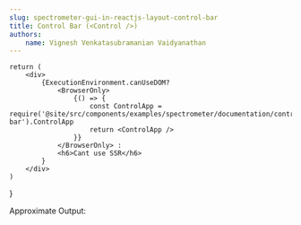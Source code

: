 ```yaml
---
slug: spectrometer-gui-in-reactjs-layout-control-bar
title: Control Bar (<Control />)
authors:
    name: Vignesh Venkatasubramanian Vaidyanathan
---
```





    
    return (
        <div>
            {ExecutionEnvironment.canUseDOM? 
                <BrowserOnly>
                    {() => {
                        const ControlApp = require('@site/src/components/examples/spectrometer/documentation/control-bar').ControlApp
                        return <ControlApp />
                    }} 
                </BrowserOnly> : 
                <h6>Cant use SSR</h6>
            }
        </div>
    )
}

Approximate Output:
<BrowserControlApp />





